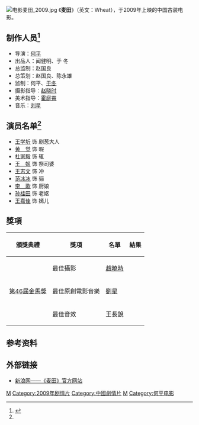 [[File:电影麦田_2009.jpg|thumb]]
《'''麦田'''》（英文：Wheat），于2009年上映的中国古装电影。

== 制作人员<ref name="a1">{{cite web|url=http://ent.sina.com.cn/m/2009-07-15/14582611279.shtml|title=何平电影《麦田》基本概况|publisher=新浪网新浪娱乐|date=2009年7月15日 |accessdate=2010-07-09 |language=Zh-hans}}</ref> ==
*导演：[[何平_(大陆导演)|何平]]
*出品人：闻健明、于 冬
*总监制：赵国良
*总策划：赵国良、陈永雄
*监制：何平、[[于冬|于冬]]
*摄影指导：[[赵晓时|赵晓时]]
*美术指导：[[霍庭霄|霍庭霄]]
*音乐：[[刘星|刘星]]

== 演员名单<ref name="a1"/> ==
*[[王学圻|王学圻]] 饰 剧葱大人
*[[黄觉|黄　觉]] 饰 暇
*[[杜家毅|杜家毅]] 饰 辄
*[[王姬_(演员)|王　姬]] 饰 祭司婆
*[[王志文|王志文]] 饰 冲
*[[范冰冰|范冰冰]] 饰 骊
*[[李歌|李　歌]] 饰 厨娘
*[[孙桂田|孙桂田]] 饰 老妪
*[[王嘉佳|王嘉佳]] 饰 嫣儿
== 獎項 ==
{|class="wikitable" 
!頒獎典禮!!獎項!!名單!!結果
|-
| rowspan="3" |[[第46屆金馬獎|第46屆金馬獎]]||最佳攝影||[[趙曉時|趙曉時]]||{{nom}}
|-
|最佳原創電影音樂
|[[劉星|劉星]]
|{{nom}}
|-
|最佳音效
|王長銳
|{{nom}}
|}

== 参考资料 ==
<references/>

== 外部链接 ==
*[http://ent.sina.com.cn/f/m/wheat/index.shtml 新浪网——《麦田》官方网站]

{{中国电影小作品}}
{{何平}}

{{Authority control}}
[[Category:2009年中国电影作品|M]]
[[Category:2009年剧情片|Category:2009年剧情片]]
[[Category:中國劇情片|Category:中國劇情片]]
[[Category:中國戰國時代背景電影|M]]
[[Category:何平电影|Category:何平电影]]